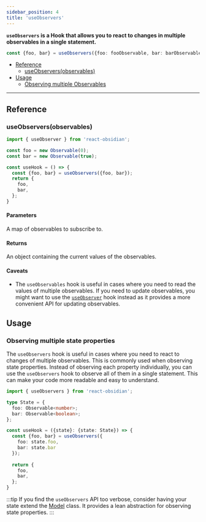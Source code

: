 ```yaml
---
sidebar_position: 4
title: 'useObservers'
---
```


**`useObservers` is a Hook that allows you to react to changes in multiple observables in a single statement.**

```ts
const {foo, bar} = useObservers({foo: fooObservable, bar: barObservable});
```

* [Reference](#reference)
  * [useObservers(observables)](#useobserversobservables)
* [Usage](#usage)
  * [Observing multiple Observables](#observing-multiple-observables)
  
___

## Reference
### useObservers(observables)

```ts
import { useObserver } from 'react-obsidian';

const foo = new Observable(0);
const bar = new Observable(true);

const useHook = () => {
  const {foo, bar} = useObservers({foo, bar});
  return {
    foo,
    bar,
  };
}
```

#### Parameters
A map of observables to subscribe to.

#### Returns
An object containing the current values of the observables.

#### Caveats
* The `useObservables` hook is useful in cases where you need to read the values of multiple observables. If you need to update observables, you might want to use the [`useObserver`](./useObserver) hook instead as it provides a more convenient API for updating observables.

## Usage
### Observing multiple state properties
The `useObservers` hook is useful in cases where you need to react to changes of multiple observables. This is commonly used when observing state properties. Instead of observing each property individually, you can use the `useObservers` hook to observe all of them in a single statement. This can make your code more readable and easy to understand.

```ts
import { useObservers } from 'react-obsidian';

type State = {
  foo: Observable<number>;
  bar: Observable<boolean>;
};

const useHook = ({state}: {state: State}) => {
  const {foo, bar} = useObservers({
    foo: state.foo,
    bar: state.bar
  });
  
  return {
    foo,
    bar,
  };
}
```

:::tip
If you find the `useObservers` API too verbose, consider having your state extend the [Model](./model.mdx) class. It provides a lean abstraction for observing state properties.
:::
